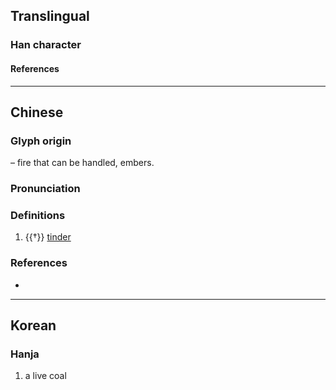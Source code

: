 {{also|关}}
{{character info/new}}
{{character info|0x2F919}}
==Translingual==

===Han character===
{{Han char|rn=86|rad=火|as=03|sn=7|four=|canj=FT|ids=⿱火廾}}

====References====
{{Han ref|kx=0666.110|dkj=18871|hdz=32189.080|uh=7077}}

----

==Chinese==
{{zh-forms}}

===Glyph origin===
{{Han compound|火|t1=fire|廾|t2=hands|ls=ic}} – fire that can be handled, embers.

===Pronunciation===
{{zh-pron
|m=zhuàn
|c=zyun6
|mc=
|oc=
|cat=n
}}

===Definitions===
{{zh-hanzi}}

# {{†}} [[tinder]]

===References===
* {{R:yue:Jyutping Database}}

----

==Korean==

===Hanja===
{{ko-hanja|hangeul=선|eumhun=|rv=seon|mr=sŏn|y=sen}}

# a live coal